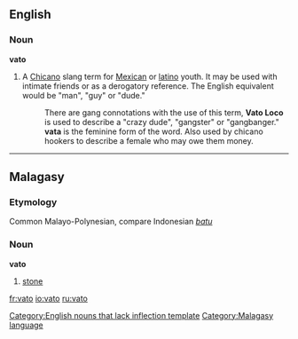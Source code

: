 ==English==
===Noun===
'''vato'''
#{{slang}} A [[w:Chicano|Chicano]] slang term for [[Mexican]] or [[latino]] youth.  It may be used with intimate friends or as a derogatory reference.  The English equivalent would be "man", "guy" or "dude." 
#:There are gang connotations with the use of this term, '''Vato Loco''' is used to describe a "crazy dude", "gangster" or "gangbanger."
#:'''vata''' is the feminine form of the word. Also used by chicano hookers to describe a female who may owe them money.

----

==Malagasy==
===Etymology===
Common Malayo-Polynesian, compare Indonesian ''[[batu]]''
===Noun===
'''vato'''

# [[stone]]

[[Category:English nouns that lack inflection template]]
[[Category:Malagasy language]]

[[fr:vato]]
[[io:vato]]
[[ru:vato]]